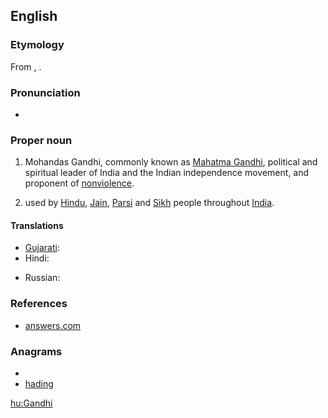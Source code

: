 ==English==

===Etymology===
From {{term|ગાંધી|sc=Gujr}}, {{term|गांधी|sc=Deva|tr=Gā̃ndhī}}.

===Pronunciation===
* {{IPA|/ˈɡandi/}}

===Proper noun===
{{en-proper noun}}

# Mohandas Gandhi, commonly known as [[w:Mahatma Gandhi|Mahatma Gandhi]], political and spiritual leader of India and the Indian independence movement, and proponent of [[nonviolence]].
# {{surname|from=India|dot=}} used by [[Hindu]], [[Jain]], [[Parsi]] and [[Sikh]] people throughout [[India]].

====Translations====
{{trans-top|Surname Gandhi}}
* [[Gujarati]]: {{t|gu|ગાંધી|tr=Gandhi|sc=Gujr|xs=Gujarati}}
* Hindi: {{t|hi|गांधी|tr=Gā̃ndhī|xs=Hindi}}
{{trans-mid}}
* Russian: {{t|ru|Ганди|m|f|tr=Gándi|sc=Cyrl}}
{{trans-bottom}}

===References===
* [http://www.answers.com/topic/gandhi-1900 answers.com]

===Anagrams===
* {{alphagram|adghin}}
* [[hading#English|hading]]

[[hu:Gandhi]]